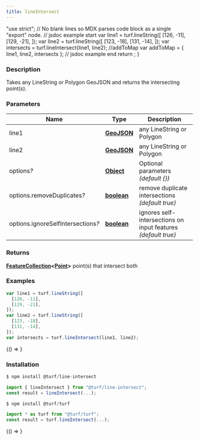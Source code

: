 ```yaml
---
title: lineIntersect
---
```



  "use strict";
  // No blank lines so MDX parses code block as a single "export" node.
  // jsdoc example start
  var line1 = turf.lineString([
    [126, -11],
    [129, -21],
  ]);
  var line2 = turf.lineString([
    [123, -18],
    [131, -14],
  ]);
  var intersects = turf.lineIntersect(line1, line2);
  //addToMap
  var addToMap = { line1, line2, intersects };
  // jsdoc example end
  return <ExampleMap addToMap={addToMap} />;
}

### Description

Takes any LineString or Polygon GeoJSON and returns the intersecting point(s).

### Parameters

| Name                                    | Type                                                                                              | Description                                                   |
| --------------------------------------- | ------------------------------------------------------------------------------------------------- | ------------------------------------------------------------- |
| line1                                   | **[GeoJSON](https://tools.ietf.org/html/rfc7946#section-3)**                                      | any LineString or Polygon                                     |
| line2                                   | **[GeoJSON](https://tools.ietf.org/html/rfc7946#section-3)**                                      | any LineString or Polygon                                     |
| options<i>?</i>                         | **[Object](https://developer.mozilla.org/docs/Web/JavaScript/Reference/Global_Objects/Object)**   | Optional parameters _(default &#123;&#125;)_                  |
| options.removeDuplicates<i>?</i>        | **[boolean](https://developer.mozilla.org/docs/Web/JavaScript/Reference/Global_Objects/Boolean)** | remove duplicate intersections _(default true)_               |
| options.ignoreSelfIntersections<i>?</i> | **[boolean](https://developer.mozilla.org/docs/Web/JavaScript/Reference/Global_Objects/Boolean)** | ignores self-intersections on input features _(default true)_ |

### Returns

**[FeatureCollection](https://tools.ietf.org/html/rfc7946#section-3.3)&lt;[Point](https://tools.ietf.org/html/rfc7946#section-3.1.2)&gt;** point(s) that intersect both

### Examples

```javascript
var line1 = turf.lineString([
  [126, -11],
  [129, -21],
]);
var line2 = turf.lineString([
  [123, -18],
  [131, -14],
]);
var intersects = turf.lineIntersect(line1, line2);
```

<BrowserOnly>{() => <Map0 />}</BrowserOnly>

### Installation

```javascript
$ npm install @turf/line-intersect

import { lineIntersect } from "@turf/line-intersect";
const result = lineIntersect(...);
```

```javascript
$ npm install @turf/turf

import * as turf from "@turf/turf";
const result = turf.lineIntersect(...);
```

<!-- Expose turf as global var for experimenting in the browser console -->

<BrowserOnly>{() => <WindowTurfGlobal turf={turf} />}</BrowserOnly>
